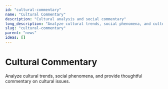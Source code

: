 ```yaml
---
id: "cultural-commentary"
name: "Cultural Commentary"
description: "Cultural analysis and social commentary"
long_description: "Analyze cultural trends, social phenomena, and cultural commentary"
slug: "cultural-commentary"
parent: "news"
ideas: []
---
```


# Cultural Commentary

Analyze cultural trends, social phenomena, and provide thoughtful commentary on cultural issues.